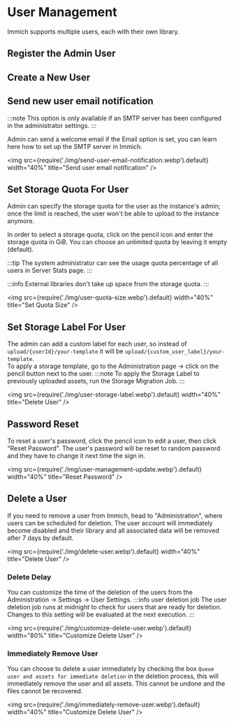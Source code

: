 
# User Management

Immich supports multiple users, each with their own library.

## Register the Admin User

<RegisterAdminUser />

## Create a New User

<UserCreate />

## Send new user email notification

:::note
This option is only available if an SMTP server has been configured in the administrator settings.
:::

Admin can send a welcome email if the Email option is set, you can learn here how to set up the SMTP server in Immich.

<img
  src={require('./img/send-user-email-notification.webp').default}
  width="40%"
  title="Send user email notification"
/>

## Set Storage Quota For User

Admin can specify the storage quota for the user as the instance's admin; once the limit is reached, the user won't be able to upload to the instance anymore.

In order to select a storage quota, click on the pencil icon and enter the storage quota in GiB. You can choose an unlimited quota by leaving it empty (default).

:::tip
The system administrator can see the usage quota percentage of all users in Server Stats page.
:::

:::info
External libraries don't take up space from the storage quota.
:::

<img src={require('./img/user-quota-size.webp').default} width="40%" title="Set Quota Size" />

## Set Storage Label For User

The admin can add a custom label for each user, so instead of `upload/{userId}/your-template` it will be `upload/{custom_user_label}/your-template`.  
To apply a storage template, go to the Administration page -> click on the pencil button next to the user.
:::note
To apply the Storage Label to previously uploaded assets, run the Storage Migration Job.
:::

<img src={require('./img/user-storage-label.webp').default} width="40%" title="Delete User" />

## Password Reset

To reset a user's password, click the pencil icon to edit a user, then click "Reset Password". The user's password will be reset to random password and they have to change it next time the sign in.

<img src={require('./img/user-management-update.webp').default} width="40%" title="Reset Password" />

## Delete a User

If you need to remove a user from Immich, head to "Administration", where users can be scheduled for deletion. The user account will immediately become disabled and their library and all associated data will be removed after 7 days by default.

<img src={require('./img/delete-user.webp').default} width="40%" title="Delete User" />

### Delete Delay

You can customize the time of the deletion of the users from the Administration -> Settings -> User Settings.
:::info user deletion job
The user deletion job runs at midnight to check for users that are ready for deletion. Changes to this setting will be evaluated at the next execution.
:::

<img src={require('./img/customize-delete-user.webp').default} width="80%" title="Customize Delete User" />

### Immediately Remove User

You can choose to delete a user immediately by checking the box
`Queue user and assets for immediate deletion` in the deletion process, this will immediately remove the user and all assets.
This cannot be undone and the files cannot be recovered.

<img src={require('./img/immediately-remove-user.webp').default} width="40%" title="Customize Delete User" />
